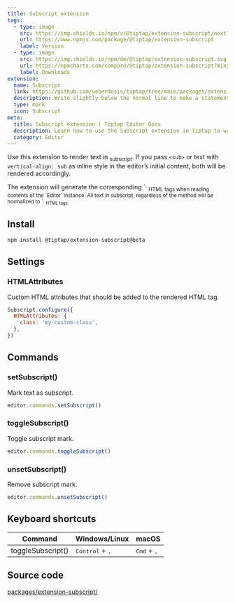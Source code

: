 ```yaml
---
title: Subscript extension
tags:
  - type: image
    src: https://img.shields.io/npm/v/@tiptap/extension-subscript/next?label=version
    url: https://www.npmjs.com/package/@tiptap/extension-subscript
    label: Version
  - type: image
    src: https://img.shields.io/npm/dm/@tiptap/extension-subscript.svg
    url: https://npmcharts.com/compare/@tiptap/extension-subscript?minimal=true
    label: Downloads
extension:
  name: Subscript
  link: https://github.com/ueberdosis/tiptap/tree/main/packages/extension-subscript
  description: Write slightly below the normal line to make a statement.
  type: mark
  icon: Subscript
meta:
  title: Subscript extension | Tiptap Editor Docs
  description: Learn how to use the Subscript extension in Tiptap to write slightly below the normal line and show your unique style.
  category: Editor
---
```



Use this extension to render text in <sub>subscript</sub>. If you pass `<sub>` or text with `vertical-align: sub` as inline style in the editor’s initial content, both will be rendered accordingly.

<Callout title="Restrictions" variant="default">
    The extension will generate the corresponding `<sub>` HTML tags when reading contents of the `Editor` instance. All text in subscript, regardless of the method will be normalized to `<sub>` HTML tags.
</Callout>

<CodeDemo path="/Marks/Subscript" />

## Install

```bash
npm install @tiptap/extension-subscript@beta
```

## Settings

### HTMLAttributes

Custom HTML attributes that should be added to the rendered HTML tag.

```js
Subscript.configure({
  HTMLAttributes: {
    class: 'my-custom-class',
  },
})
```

## Commands

### setSubscript()

Mark text as subscript.

```js
editor.commands.setSubscript()
```

### toggleSubscript()

Toggle subscript mark.

```js
editor.commands.toggleSubscript()
```

### unsetSubscript()

Remove subscript mark.

```js
editor.commands.unsetSubscript()
```

## Keyboard shortcuts

| Command           | Windows/Linux                     | macOS                         |
| ----------------- | --------------------------------- | ----------------------------- |
| toggleSubscript() | <kbd>Control</kbd> + <kbd>,</kbd> | <kbd>Cmd</kbd> + <kbd>,</kbd> |

## Source code

[packages/extension-subscript/](https://github.com/ueberdosis/tiptap/blob/main/packages/extension-subscript/)
